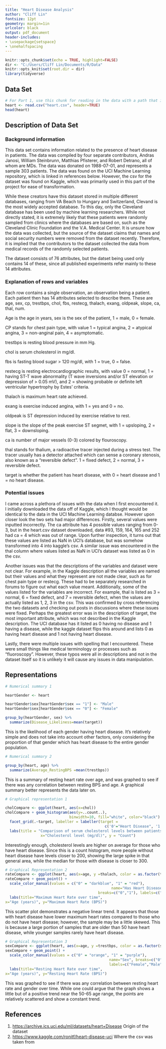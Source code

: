 ---
title: "Heart Disease Analysis" 
author: "Cliff Lin"
fontsize: 12pt
geometry: margin=1in
urlcolor: black
output: pdf_document
header-includes:
- \usepackage{setspace}
- \onehalfspacing
---

```{r setup, include=FALSE}
knitr::opts_chunk$set(echo = TRUE, highlight=FALSE)
dir <- "C:/Users/Cliff Lin/Documents/R/Data"
knitr::opts_knit$set(root.dir = dir)
library(tidyverse)
```

## Data Set
```{r, echo=FALSE}
# For Part 1, use this chunk for reading in the data with a path that identifies you.
heart <- read.csv("heart.csv", header=TRUE)
head(heart)

```

## Description of Data Set  
### Background information
This data set contains information related to the presence of heart disease in patients. The data was compiled by four separate contributors, Andras Janosi, William Steinbrunn, Matthias Pfisterer, and Robert Detrano, all of whom are MDs. The data was donated on 1988-07-01, and represents a sample 303 patients. The data was found on the UCI Machine Learning repository, which is linked in references below. However, the csv for the dataset was found on Kaggle, which was primarily used in this part of the project for ease of transformation. 

While these creators have this dataset stored in multiple different databases, ranging from VA Beach to Hungary and Switzerland, Clevand is the most widely accepted database. To this day, only the Cleveland database has been used by machine learning researchers. While not directly stated, it is extremely likely that these patients were randomly sampled from clinics where the databases are based on, such as the Cleveland Clinic Foundation and the V.A. Medical Center. It is unsure how the data was collected, but the source of the dataset claims that names and social security numbers were removed from the dataset recently. Therefore, it is implied that the contributors to the dataset collected the data from medical records of the randomly selected patients. 

The dataset consists of 76 attributes, but the datset being used only contains 14 of these, since all published experiments refer mainly to these 14 attributes. 

### Explanation of rows and variables 
Each row contains a single observation, an observation being a patient. Each patient then has 14 attributes selected to describe them. These are age, sex, cp, trestbps, chol, fbs, restecg, thalach, exang, oldpeak, slope, ca, thal, num. 

Age is the age in years, sex is the sex of the patient, 1 = male, 0 = female.

CP stands for chest pain type, with value 1 = typical angina, 2 = atypical angina, 3 = non-anginal pain, 4 = asymptomatic. 

trestbps is resting blood pressure in mm Hg.

chol is serum cholesterol in mg/dl. 

fbs is fasting blood sugar > 120 mg/dl, with 1 = true, 0 = false. 

restecg is resting electrocardiographic results, with value 0 = normal, 1 = having ST-T wave abnormality (T wave inversions and/or ST elevation or depression of > 0.05 mV), and 2 = showing probable or definite left ventricular hypertrophy by Estes' criteria. 

thalach is maximum heart rate achieved.

exang is exercise induced angina, with 1 = yes and 0 = no.

oldpeak is ST depression induced by exercise relative to rest. 

slope is the slope of the peak exercise ST segmet, with 1 = upsloping, 2 = flat, 3 = downsloping. 

ca is number of major vessels (0-3) colored by flouroscopy.

thal stands for thalium, a radioactive tracer injected during a stress test. The tracer usually has a detector attached which can sense a coronary stenosis, also known as a "reversible defect". 1 = fixed defect, 2 = normal, 3 = reversible defect.  

target is whether the patient has heart disease, with 0 = heart disease and 1 = no heart disease.


### Potential issues 
I came across a plethora of issues with the data when I first encountered it. I initially downloaded the data off of Kaggle, which I thought would be identical to the data in the UCI Machine Learning databse. However upon closer look the two sets had major differences. Firstly, several values were inputted incorrectly. The ca attribute has 4 possible values ranging from 0-3, but in the heart.csv dataset downloaded, data #93, 159, 164, 165 and 252 had ca = 4 which was out of range. Upon further inspection, it turns out that these values are listed as NaN in UCI's database, but was somehow transformed into 4 into kaggle's csv. A similar issue was encountered in the thal column where values listed as NaN in UCI's dataset was listed as 0 in the csv.  

Another issues was that the descriptions of the variables and dataset were not clear. For example, in the Kaggle description all the variables are named but their values and what they represent are not made clear, such as for chest pain type or restecg. These had to be separately researched in forums to figure out what each value meant. Additionally, some of the values listed for the variables are incorrect. For example, thal is listed as 3 = normal, 6 = fixed defect, and 7 = reversible defect, when the values are actually listed as 1, 2, 3 in the csv. This was confirmed by cross referencing the two datasets and checking out posts in discussions where these issues were fixed. Perhaps the greatest error was in the description of target, the most important attribute, which was not described in the Kaggle description. The UCI database has it listed as 0 having no disease and 1 having a disease, while the kaggle dataset flips this around and lists 0 as having heart disease and 1 not having heart disease. 

Lastly, there were multiple issues with spelling that I encountered. These were small things like medical terminology or processes such as "fluoroscopy". However, these typos were all in descriptions and not in the dataset itself so it is unlikely it will cause any issues in data manipulation.

## Representations
```{r}
# Numerical summary 1 

heartGender <- heart

heartGender$sex[heartGender$sex == "1"] <- "Male"
heartGender$sex[heartGender$sex == "0"] <- "Female"

group_by(heartGender, sex) %>%
  summarize(Disease_Likeliness=mean(target))

```
This is the likelihood of each gender having heart disease. It's relatively simple and does not take into account other factors, only considering the proportion of that gender which has heart disease to the entire gender population.

```{r}
# Numerical summary 2 

group_by(heart, age) %>%
  summarize(Average_RestingBPS =mean(trestbps))

```
This is a summary of resting heart rate over age, and was graphed to see if there was any correlation between resting BPS and age. A graphical summary better represents the data later on. 


```{r}
# Graphical representation 1 

cholCompare <- ggplot(heart, aes(x=chol))
cholCompare + geom_histogram(aes(y=..count..), 
                             binwidth=10, fill="white", color="black") + 
  facet_grid(.~target, labeller = labeller(target = 
                                             c('0'="Heart Disease", '1'="No Disease"))) + 
  labs(title = "Comparison of serum cholesterol levels between patients", 
                x="Cholesterol level (mg/dl)", y = "Count")

```
Interestingly enough, cholesterol levels are higher on average for those who have heart disease. Since this is a count histogram, more people without heart disease have levels closer to 200, showing the large spike in that general area, while the median for those with disease is closer to 300.


```{r}
# Graphical Representation 2
rateCompare <- ggplot(heart, aes(x=age, y =thalach, color = as.factor(target)))
rateCompare + geom_point() + 
  scale_color_manual(values = c("0" = "darkblue", "1" = "red"), 
                                                name="Has Heart Disease", 
                                          breaks=c("0","1"), labels=c("Yes","No")) + 
  labs(title="Maximum Heart Rate over time",
x="Age (years)", y="Maximum Heart Rate (BPS)")


```
This scatter plot demonstrates a negative linear trend. It appears that those with heart disease have lower maximum heart rates compared to those who do not have heart disease; however, the sample may be a little skewed. This is because a large portion of samples that are older than 50 have heart disease, while younger samples rarely have heart disease. 


```{r}
# Graphical Representation 3
sexCompare <- ggplot(heart, aes(x=age, y =trestbps, color = as.factor(sex)))
sexCompare + geom_point() + 
  scale_color_manual(values = c("0" = "orange", "1" = "purple"), 
                                               name="Sex", breaks=c("0","1"), 
                                               labels=c("Female","Male")) + 
  labs(title="Resting Heart Rate over time",
x="Age (years)", y="Resting Heart Rate (BPS)")


```
This was graphed to see if there was any correlation between resting heart rate and gender over time. While one could argue that the graph shows a little but of a positive trend near the 50-65 age range, the points are relatively scattered and show a constant trend.


## References
1. <https://archive.ics.uci.edu/ml/datasets/heart+Disease>
Origin of the dataset
2. <https://www.kaggle.com/ronitf/heart-disease-uci>
Where the csv was taken from



